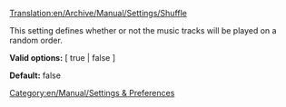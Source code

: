 [[Translation:en/Archive/Manual/Settings/Shuffle]]
[[Category:en/Manual/Settings & Preferences]]

This setting defines whether or not the music tracks will be played on a random order.


'''Valid options:''' [ true | false ]

'''Default:''' false